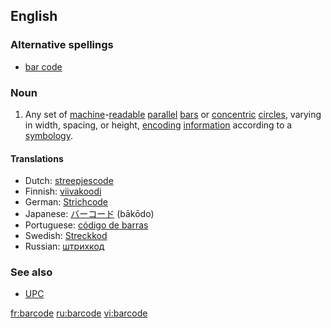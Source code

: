 ==English==
{{wikipedia|bar code}}

===Alternative spellings===
*[[bar code]]

===Noun===
{{en-noun}}

# Any set of [[machine]]-[[readable]] [[parallel]] [[bar]]s or [[concentric]] [[circle]]s, varying in width, spacing, or height, [[encoding]] [[information]] according to a [[symbology]].

====Translations====
*Dutch: [[streepjescode]]
*Finnish: [[viivakoodi]]
*German: [[Strichcode]]
*Japanese: [[バーコード]] (bākōdo)
*Portuguese: [[código de barras]] {{m}}
*Swedish: [[Streckkod]]
*Russian: [[штрихкод]]

===See also===
*[[UPC]]

[[fr:barcode]]
[[ru:barcode]]
[[vi:barcode]]